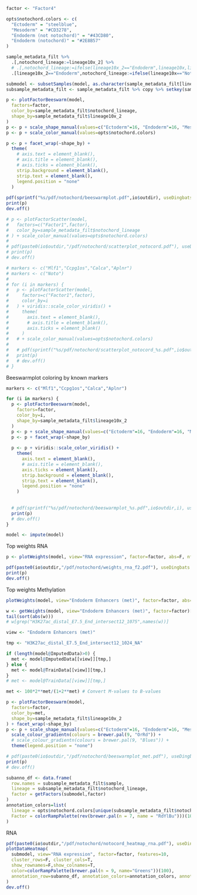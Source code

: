 <!-- Characterisation of the notocord formation factor -->

```r
factor <- "Factor4"
```

```r
opts$notochord.colors <- c(
  "Ectoderm" = "steelblue",
  "Mesoderm" = "#CD3278",
  "Endoderm (not notochord)" = "#43CD80",
  "Endoderm (notochord)" = "#2E8B57"
)
```

<!-- Parse metadaat -->
```r
sample_metadata_filt %>%
  .[,notochord_lineage:=lineage10x_2] %>%
  # .[,notochord_lineage:=ifelse(lineage10x_2=="Endoderm",lineage10x,lineage10x_2)]
  .[lineage10x_2=="Endoderm",notochord_lineage:=ifelse(lineage10x=="Notochord","Endoderm (notochord)","Endoderm (not notochord)")]
```

<!-- Subset model to endoderm cells -->
```r
submodel <- subsetSamples(model, as.character(sample_metadata_filt[lineage10x_2=="Endoderm",sample]))
subsample_metadata_filt <- sample_metadata_filt %>% copy %>% setkey(sample) %>% .[MOFA::sampleNames(submodel)]
```

<!-- Beeswarmplot -->
```r
p <- plotFactorBeeswarm(model, 
  factors=factor, 
  color_by=sample_metadata_filt$notochord_lineage,
  shape_by=sample_metadata_filt$lineage10x_2
) 
p <- p + scale_shape_manual(values=c("Ectoderm"=16, "Endoderm"=16, "Mesoderm"=16))
p <- p + scale_color_manual(values=opts$notochord.colors)

p <- p + facet_wrap(~shape_by) +
  theme(
    # axis.text = element_blank(),
    # axis.title = element_blank(),
    # axis.ticks = element_blank(),
    strip.background = element_blank(),
    strip.text = element_blank(),
    legend.position = "none"
  )
  
pdf(sprintf("%s/pdf/notochord/beeswarmplot.pdf",io$outdir), useDingbats = F, width=6, height=3.5)
print(p)
dev.off()
```


<!-- Scatterplot -->
```r
# p <- plotFactorScatter(model, 
#   factors=c("Factor1",factor), 
#   color_by=sample_metadata_filt$notochord_lineage
# ) + scale_color_manual(values=opts$notochord.colors)
# 
# pdf(paste0(io$outdir,"/pdf/notochord/scatterplot_notocord.pdf"), useDingbats = F, width=9, height=4)
# print(p)
# dev.off()
```

<!-- Scatterplot coloring by known markers -->
```r
# markers <- c("Mlf1","Ccpg1os","Calca","Aplnr")
# markers <- c("Noto")
# 
# for (i in markers) {
#   p <- plotFactorScatter(model, 
#     factors=c("Factor1",factor), 
#     color_by=i
#   ) + viridis::scale_color_viridis() +
#     theme(
#       axis.text = element_blank(),
#       # axis.title = element_blank(),
#       axis.ticks = element_blank()
#     )
#   # + scale_color_manual(values=opts$notochord.colors)
#   
#   # pdf(sprintf("%s/pdf/notochord/scatterplot_notocord_%s.pdf",io$outdir,i), useDingbats = F, width=4, height=3)
#   print(p)
#   # dev.off()
# }
```

Beeswarmplot coloring by known markers
```r
markers <- c("Mlf1","Ccpg1os","Calca","Aplnr")

for (i in markers) {
  p <- plotFactorBeeswarm(model, 
    factors=factor, 
    color_by=i,
    shape_by=sample_metadata_filt$lineage10x_2
  ) 
  p <- p + scale_shape_manual(values=c("Ectoderm"=16, "Endoderm"=16, "Mesoderm"=16))
  p <- p + facet_wrap(~shape_by)
  
  p <- p + viridis::scale_color_viridis() +
    theme(
      axis.text = element_blank(),
      # axis.title = element_blank(),
      axis.ticks = element_blank(),
      strip.background = element_blank(),
      strip.text = element_blank(),
      legend.position = "none"
    )
  
  
  # pdf(sprintf("%s/pdf/notochord/beeswarmplot_%s.pdf",io$outdir,i), useDingbats = F, width=4, height=3)
  print(p)
  # dev.off()
}
```

<!-- Impute missing observations (only for visualisation) -->
```r
model <- impute(model)
```

Top weights RNA
```r
p <- plotWeights(model, view="RNA expression", factor=factor, abs=F, nfeatures = 25, scale=T)

pdf(paste0(io$outdir,"/pdf/notochord/weights_rna_f2.pdf"), useDingbats = F, onefile = F, width=6, height=3)
print(p)
dev.off()
```

Top weights Methylation
```r
plotWeights(model, view="Endoderm Enhancers (met)", factor=factor, abs=F, nfeatures = 15, scale=T)
```

```r
w <- getWeights(model, view="Endoderm Enhancers (met)", factor=factor)[[1]][,1]
tail(sort(abs(w)))
# w[grep("H3K27ac_distal_E7.5_End_intersect12_1075",names(w))]
```

```r
view <- "Endoderm Enhancers (met)"

tmp <- "H3K27ac_distal_E7.5_End_intersect12_1024_NA"

if (length(model@ImputedData)>0) {
  met <- model@ImputedData[[view]][tmp,]
} else {
  met <- model@TrainData[[view]][tmp,]
}
# met <- model@TrainData[[view]][tmp,]

met <- 100*2**met/(1+2**met) # Convert M-values to B-values

p <- plotFactorBeeswarm(model, 
  factors=factor, 
  color_by=met,
  shape_by=sample_metadata_filt$lineage10x_2
) + facet_wrap(~shape_by)
p <- p + scale_shape_manual(values=c("Ectoderm"=16, "Endoderm"=16, "Mesoderm"=16)) +
  scale_colour_gradientn(colours = brewer.pal(9, "OrRd")) +
  # scale_colour_gradientn(colours = brewer.pal(9, "Blues")) +
  theme(legend.position = "none")

# pdf(paste0(io$outdir,"/pdf/notochord/beeswarmplot_met.pdf"), useDingbats = F, onefile = F, width=5, height=4.5)
print(p)
# dev.off()
```

<!-- Heatmap of the data -->
```r
subanno_df <- data.frame(
  row.names = subsample_metadata_filt$sample,
  lineage = subsample_metadata_filt$notochord_lineage,
  factor = getFactors(submodel,factor)
)
annotation_colors=list(
  lineage = opts$notochord.colors[unique(subsample_metadata_filt$notochord_lineage)],
  Factor = colorRampPalette(rev(brewer.pal(n = 7, name = "RdYlBu")))(100)
)
```

RNA
```r
pdf(paste0(io$outdir,"/pdf/notochord/notocord_heatmap_rna.pdf"), useDingbats = F, onefile = F, width=6, height=4)
plotDataHeatmap(
  submodel, view="RNA expression", factor=factor, features=10,
  cluster_rows=F, cluster_cols=T,
  show_rownames=F,show_colnames=T,
  color=colorRampPalette(brewer.pal(n = 9, name="Greens"))(100),
  annotation_row=subanno_df, annotation_colors=annotation_colors, annotation_legend=F
)
dev.off()
```
